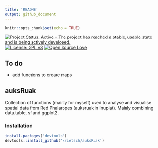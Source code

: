 ```yaml
---
title: 'README'
output: github_document
---
```


```r
knitr::opts_chunk$set(echo = TRUE)
```


[![Project Status: Active – The project has reached a stable, usable state and is being actively developed.](http://www.repostatus.org/badges/latest/active.svg)](http://www.repostatus.org/#active)
[![License: GPL v3](https://img.shields.io/badge/License-GPL%20v3-blue.svg)](https://www.gnu.org/licenses/gpl-3.0)
[![Open Source Love](https://badges.frapsoft.com/os/v2/open-source.png?v=103)](https://opensource.org/)


## To do

   * add functions to create maps


## auksRuak

Collection of functions (mainly for myself) used to analyse and visualise spatial data from Red Phalaropes (auksruak in Inupiat). Mainly combining data.table, sf and ggplot2.

### Installation

```R
install.packages('devtools')
devtools::install_github('krietsch/auksRuak')
```

